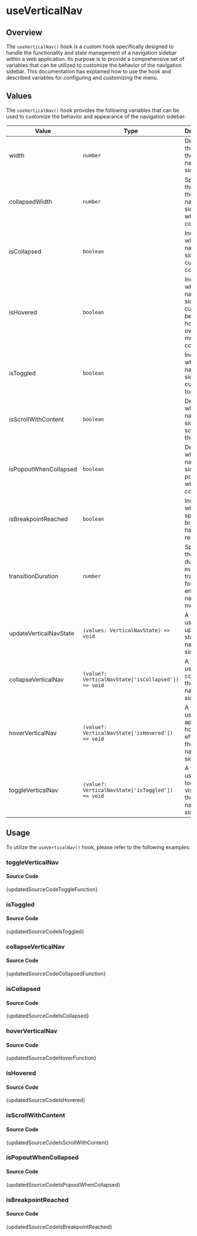 # useVerticalNav

## Overview

The `useVerticalNav()` hook is a custom hook specifically designed to handle the functionality and state management of a navigation sidebar within a web application. Its purpose is to provide a comprehensive set of variables that can be utilized to customize the behavior of the navigation sidebar. This documentation has explained how to use the hook and described variables for configuring and customizing the menu.

## Values

The `useVerticalNav()` hook provides the following variables that can be used to customize the behavior and appearance of the navigation sidebar:

| Value                  | Type                                                | Description                                                                        |
| ---------------------- | --------------------------------------------------- | ---------------------------------------------------------------------------------- |
| width                  | `number`                                            | Determines the width of the navigation sidebar.                                    |
| collapsedWidth         | `number`                                            | Specifies the width of the navigation sidebar when it is collapsed.                |
| isCollapsed            | `boolean`                                           | Indicates whether the navigation sidebar is currently collapsed.                   |
| isHovered              | `boolean`                                           | Indicates whether the navigation sidebar is currently being hovered over when menu is collapsed.          |
| isToggled              | `boolean`                                           | Indicates whether the navigation sidebar is currently toggled.                     |
| isScrollWithContent    | `boolean`                                           | Determines whether the navigation sidebar scrolls with the content.                |
| isPopoutWhenCollapsed  | `boolean`                                           | Determines whether the navigation sidebar pops out when it is collapsed.           |
| isBreakpointReached    | `boolean`                                           | Indicates whether the specified breakpoint has been reached.                       |
| transitionDuration     | `number`                                            | Specifies the duration (in `ms`) of the transition for the entire navigation menu. |
| updateVerticalNavState | `(values: VerticalNavState) => void`                | A function used to update the state of the navigation sidebar.                     |
| collapseVerticalNav    | `(value?: VerticalNavState['isCollapsed']) => void` | A function used to collapse the navigation sidebar.                                |
| hoverVerticalNav       | `(value?: VerticalNavState['isHovered']) => void`   | A function used to apply a hover effect to the navigation sidebar.                 |
| toggleVerticalNav      | `(value?: VerticalNavState['isToggled']) => void`   | A function used to toggle the visibility of the navigation sidebar.                |

## Usage

To utilize the `useVerticalNav()` hook, please refer to the following examples:


### toggleVerticalNav



<BrowserWindow url='/use-vertical-nav/toggle-function'>
  <Provider>
    <ToggleFunction />
  </Provider>
</BrowserWindow>

#### Source Code

<TsToJsCodeSnippet>{updatedSourceCodeToggleFunction}</TsToJsCodeSnippet>

### isToggled



<BrowserWindow url='/use-vertical-nav/is-toggled'>
  <Provider>
    <IsToggled />
  </Provider>
</BrowserWindow>

#### Source Code

<TsToJsCodeSnippet>{updatedSourceCodeIsToggled}</TsToJsCodeSnippet>

### collapseVerticalNav



<BrowserWindow url='/use-vertical-nav/collapsed-function'>
  <Provider>
    <CollapsedFunction />
  </Provider>
</BrowserWindow>

#### Source Code

<TsToJsCodeSnippet>{updatedSourceCodeCollapsedFunction}</TsToJsCodeSnippet>

### isCollapsed



<BrowserWindow url='/use-vertical-nav/is-collapsed'>
  <Provider>
    <IsCollapsed />
  </Provider>
</BrowserWindow>

#### Source Code

<TsToJsCodeSnippet>{updatedSourceCodeIsCollapsed}</TsToJsCodeSnippet>

### hoverVerticalNav



<BrowserWindow url='/use-vertical-nav/hover-function'>
  <Provider>
    <HoverFunction />
  </Provider>
</BrowserWindow>

#### Source Code

<TsToJsCodeSnippet>{updatedSourceCodeHoverFunction}</TsToJsCodeSnippet>

### isHovered



<BrowserWindow url='/use-vertical-nav/is-hovered'>
  <Provider>
    <IsHovered />
  </Provider>
</BrowserWindow>

#### Source Code

<TsToJsCodeSnippet>{updatedSourceCodeIsHovered}</TsToJsCodeSnippet>

### isScrollWithContent



<BrowserWindow url='/use-vertical-nav/is-scroll-with-content'>
  <Provider>
    <IsScrollWithContent />
  </Provider>
</BrowserWindow>

#### Source Code

<TsToJsCodeSnippet>{updatedSourceCodeIsScrollWithContent}</TsToJsCodeSnippet>

### isPopoutWhenCollapsed



<BrowserWindow url='/use-vertical-nav/is-popout-when-collapsed'>
  <Provider>
    <IsPopoutWhenCollapsed />
  </Provider>
</BrowserWindow>

#### Source Code

<TsToJsCodeSnippet>{updatedSourceCodeIsPopoutWhenCollapsed}</TsToJsCodeSnippet>

### isBreakpointReached



<BrowserWindow url='/use-vertical-nav/is-breakpoint-reached'>
  <Provider>
    <IsBreakpointReached />
  </Provider>
</BrowserWindow>

#### Source Code

<TsToJsCodeSnippet>{updatedSourceCodeIsBreakpointReached}</TsToJsCodeSnippet>
